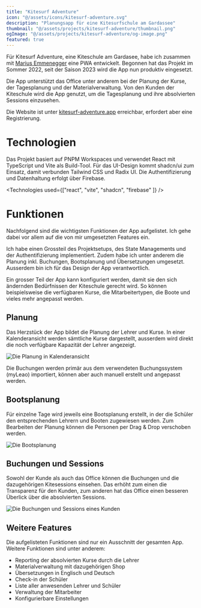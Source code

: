 ```yaml
---
title: "Kitesurf Adventure"
icon: "@/assets/icons/kitesurf-adventure.svg"
description: "Planungsapp für eine Kitesurfschule am Gardassee"
thumbnail: "@/assets/projects/kitesurf-adventure/thumbnail.png"
ogImage: "@/assets/projects/kitesurf-adventure/og-image.png"
featured: true
---
```


Für Kitesurf Adventure, eine Kiteschule am Gardasee, habe ich zusammen mit [Marius Emmenegger](https://macchiatoit.com) eine PWA entwickelt. Begonnen hat das Projekt im Sommer 2022, seit der Saison 2023 wird die App nun produktiv eingesetzt.

Die App unterstützt das Office unter anderem bei der Planung der Kurse, der Tagesplanung und der Materialverwaltung. Von den Kunden der Kiteschule wird die App genutzt, um die Tagesplanung und ihre absolvierten Sessions einzusehen.

Die Website ist unter [kitesurf-adventure.app](https://kitesurf-adventure.app) erreichbar, erfordert aber eine Registrierung.

# Technologien

Das Projekt basiert auf PNPM Workspaces und verwendet React mit TypeScript und Vite als Build-Tool. Für das UI-Design kommt shadcn/ui zum Einsatz, damit verbunden Tailwind CSS und Radix UI. Die Authentifizierung und Datenhaltung erfolgt über Firebase.

<Technologies used={["react", "vite", "shadcn", "firebase" ]} />

# Funktionen

Nachfolgend sind die wichtigsten Funktionen der App aufgelistet. Ich gehe dabei vor allem auf die von mir umgesetzten Features ein.

Ich habe einen Grossteil des Projektsetups, des State Managements und der Authentifizierung implementiert. Zudem habe ich unter anderem die Planung inkl. Buchungen, Bootsplanung und Übersetzungen umgesetzt. Ausserdem bin ich für das Design der App verantwortlich.

Ein grosser Teil der App kann konfiguriert werden, damit sie den sich ändernden Bedürfnissen der Kiteschule gerecht wird. So können beispielsweise die verfügbaren Kurse, die Mitarbeitertypen, die Boote und vieles mehr angepasst werden.

## Planung

Das Herzstück der App bildet die Planung der Lehrer und Kurse. In einer Kalenderansicht werden sämtliche Kurse dargestellt, ausserdem wird direkt die noch verfügbare Kapazität der Lehrer angezeigt.

![Die Planung in Kalenderansicht](@/assets/projects/kitesurf-adventure/ksa-planning.png)

Die Buchungen werden primär aus dem verwendeten Buchungssystem (myLeao) importiert, können aber auch manuell erstellt und angepasst werden.

## Bootsplanung

Für einzelne Tage wird jeweils eine Bootsplanung erstellt, in der die Schüler den entsprechenden Lehrern und Booten zugewiesen werden. Zum Bearbeiten der Planung können die Personen per Drag & Drop verschoben werden.

![Die Bootsplanung](@/assets/projects/kitesurf-adventure/ksa-boats.png)

## Buchungen und Sessions

Sowohl der Kunde als auch das Office können die Buchungen und die dazugehörigen Kitesessions einsehen. Das erhöht zum einen die Transparenz für den Kunden, zum anderen hat das Office einen besseren Überlick über die absolvierten Sessions.

![Die Buchungen und Sessions eines Kunden](@/assets/projects/kitesurf-adventure/ksa-booking.png)

## Weitere Features

Die aufgelisteten Funktionen sind nur ein Ausschnitt der gesamten App. Weitere Funktionen sind unter anderem:

- Reporting der absolvierten Kurse durch die Lehrer
- Materialverwaltung mit dazugehörigen Shop
- Übersetzungen in Englisch und Deutsch
- Check-in der Schüler
- Liste aller anwesenden Lehrer und Schüler
- Verwaltung der Mitarbeiter
- Konfigurierbare Einstellungen
